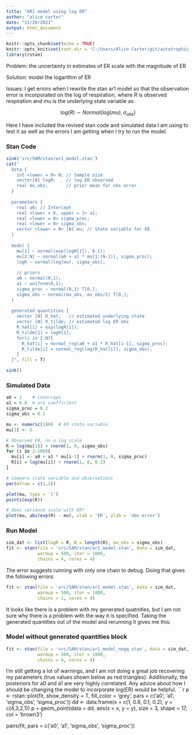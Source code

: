```yaml
---
title: "AR1 model using log ER"
author: "alice carter"
date: "11/20/2021"
output: html_document
---
```


```r
knitr::opts_chunk$set(echo = TRUE)
knitr::opts_knit$set(root.dir = 'C:/Users/Alice Carter/git/autotrophic_rivers/')
library(rstan)
```

Problem: the uncertainty in estimates of ER scale with the magnitude of ER

Solution: model the logarithm of ER

Issues: I get errors when I rewrite the stan ar1 model so that the observation error is incorporated on the log of respiration, where $R$ is observed respiration and $mu$ is the underlying state variable as:

$$ log(R) \sim Normal(log(mu), \sigma_{obs})$$

Here I have included the revised stan code and simulated data I am using to test it as well as the errors I am getting when I try to run the model.

### Stan Code

```r

sink('src/SAM/stan/ar1_model.stan')
cat("
  data {
    int <lower = 0> N; // Sample size
    vector[N] logR;    // log ER observed
    real mu_obs;       // prior mean for obs error
  }
  
  parameters {
    real a0; // Intercept
    real <lower = 0, upper = 1> a1; 
    real <lower = 0> sigma_proc;
    real <lower = 0> sigma_obs;
    vector <lower = 0> [N] mu; // State variable for ER
  }
  
  model {
    mu[1] ~ normal(exp(logR[1]), 0.1);
    mu[2:N] ~ normal(a0 + a1 * mu[1:(N-1)], sigma_proc);
    logR ~ normal(log(mu), sigma_obs);
   
    // priors
    a0 ~ normal(0,1);
    a1 ~ uniform(0,1);
    sigma_proc ~ normal(0,1) T[0,];
    sigma_obs ~ normal(mu_obs, mu_obs/2) T[0,];
  }
  
  generated quantities {
    vector [N] R_hat;   // estimated underlying state
    vector [N] R_tilde; // estimated log ER obs
    R_hat[1] = exp(logR[1]);
    R_tilde[1] = logR[1];
    for(i in 2:N){
      R_hat[i] = normal_rng(a0 + a1 * R_hat[i-1], sigma_proc);
      R_tilde[i] = normal_rng(log(R_hat[i]), sigma_obs);  
    }
  }", fill = T)

sink()

```

### Simulated Data

```r
a0 = 1    # intercept
a1 = 0.8  # ar1 coefficient
sigma_proc = 0.2
sigma_obs = 0.1

mu <- numeric(100)  # ER state variable
mu[1] <- 5

# Observed ER, on a log scale
R = log(mu[1]) + rnorm(1, 0, sigma_obs)
for (i in 2:100){
  mu[i] <- a0 + a1 * mu[i-1] + rnorm(1, 0, sigma_proc)
  R[i] = log(mu[i]) + rnorm(1, 0, 0.2)
}

# compare state variable and observations
par(mfrow = c(1,2))

plot(mu, type = 'l')
points(exp(R))

# does variance scale with ER?
plot(mu, abs(exp(R) - mu), xlab = 'ER', ylab = 'obs error')

```

### Run Model

```r
sim_dat <- list(logR = R, N = length(R), mu_obs = sigma_obs)
fit <- stan(file = 'src/SAM/stan/ar1_model.stan', data = sim_dat,
            warmup = 500, iter = 1000, 
            chains = 4, cores = 4)

```



The error suggests running with only one chain to debug. Doing that gives the following errors:

```r
fit <- stan(file = 'src/SAM/stan/ar1_model.stan', data = sim_dat,
            warmup = 500, iter = 1000, 
            chains = 1, cores = 4)
```

It looks like there is a problem with my generated quatnities, but I am not sure why there is a problem with the way it is specified. Taking the generated quantities out of the model and rerunning it gives me this:

### Model without generated quantities block

```r
fit <- stan(file = 'src/SAM/stan/ar1_model_nogq.stan', data = sim_dat,
            warmup = 500, iter = 1000, 
            chains = 4, cores = 4)
```
I'm still getting a lot of warnings, and I am not doing a great job recovering my parameters (true values shown below as red triangles). Additionally, the posteriors for a0 and a1 are very highly correlated. Any advice about how I should be changing the model to incorporate log(ER) would be helpful.
```r
p <- rstan::plot(fit, show_density = T, fill_color = 'grey',
                 pars = c('a0', 'a1', 'sigma_obs', 'sigma_proc'))
dd <- data.frame(x = c(1, 0.8, 0.1, 0.2), y = c(4,3,2,1))
p + geom_point(data = dd, aes(x = x, y = y), size = 3, shape = 17, col = 'brown3')

pairs(fit, pars = c('a0', 'a1', 'sigma_obs', 'sigma_proc'))
